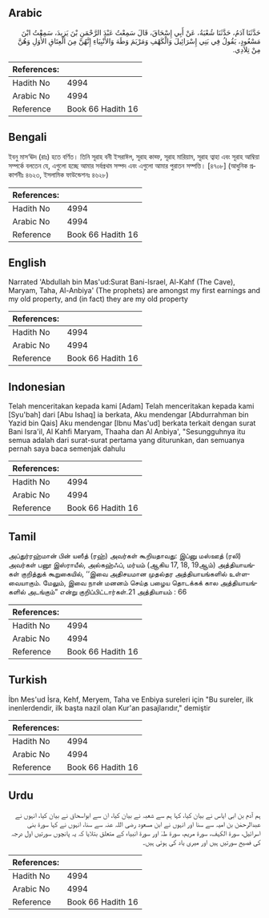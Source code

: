 ## Arabic


<div dir="rtl" lang="ar" style={{fontSize:'larger',backgroundColor:'#f8f9fa',padding:20}}>
حَدَّثَنَا آدَمُ، حَدَّثَنَا شُعْبَةُ، عَنْ أَبِي إِسْحَاقَ، قَالَ سَمِعْتُ عَبْدَ الرَّحْمَنِ بْنَ يَزِيدَ، سَمِعْتُ ابْنَ مَسْعُودٍ، يَقُولُ فِي بَنِي إِسْرَائِيلَ وَالْكَهْفِ وَمَرْيَمَ وَطَهَ وَالأَنْبِيَاءِ إِنَّهُنَّ مِنَ الْعِتَاقِ الأُوَلِ وَهُنَّ مِنْ تِلاَدِي‏.‏
</div>
<div style={{backgroundColor:'#f8f9fa',padding:20, marginBottom: 10}}><table> <thead> <tr> <th>References:</th> <th></th> </tr> </thead> <tbody><tr><td>Hadith No</td><td>4994</td></tr><tr><td>Arabic No</td><td>4994</td></tr><tr><td>Reference</td><td>Book 66 Hadith 16</td></tr></tbody></table></div>

## Bengali


<div dir="ltr" lang="bn" style={{fontSize:'larger',backgroundColor:'#f8f9fa',padding:20}}>
ইবনু মাস‘ঊদ (রাঃ) হতে বর্ণিত। তিনি সূরাহ বনী ইসরাঈল, সূরাহ কাহ্ফ, সূরাহ মারিয়াম, সূরাহ ত্বাহা এবং সূরাহ আম্বিয়া সম্পর্কে বলতেন যে, এগুলো হচ্ছে আমার সর্বপ্রথম সম্পদ এবং এগুলো আমার পুরাতন সম্পত্তি। [৪৭০৮] (আধুনিক প্রকাশনীঃ ৪৬২৩, ইসলামিক ফাউন্ডেশনঃ ৪৬২৮)
</div>
<div style={{backgroundColor:'#f8f9fa',padding:20, marginBottom: 10}}><table> <thead> <tr> <th>References:</th> <th></th> </tr> </thead> <tbody><tr><td>Hadith No</td><td>4994</td></tr><tr><td>Arabic No</td><td>4994</td></tr><tr><td>Reference</td><td>Book 66 Hadith 16</td></tr></tbody></table></div>

## English


<div dir="ltr" lang="en" style={{fontSize:'larger',backgroundColor:'#f8f9fa',padding:20}}>
Narrated 'Abdullah bin Mas'ud:Surat Bani-lsrael, Al-Kahf (The Cave), Maryam, Taha, Al-Anbiya' (The prophets) are amongst my first earnings and my old property, and (in fact) they are my old property
</div>
<div style={{backgroundColor:'#f8f9fa',padding:20, marginBottom: 10}}><table> <thead> <tr> <th>References:</th> <th></th> </tr> </thead> <tbody><tr><td>Hadith No</td><td>4994</td></tr><tr><td>Arabic No</td><td>4994</td></tr><tr><td>Reference</td><td>Book 66 Hadith 16</td></tr></tbody></table></div>

## Indonesian


<div dir="ltr" lang="id" style={{fontSize:'larger',backgroundColor:'#f8f9fa',padding:20}}>
Telah menceritakan kepada kami [Adam] Telah menceritakan kepada kami [Syu'bah] dari [Abu Ishaq] ia berkata, Aku mendengar [Abdurrahman bin Yazid bin Qais] Aku mendengar [Ibnu Mas'ud] berkata terkait dengan surat Bani Isra'il, Al Kahfi Maryam, Thaaha dan Al Anbiya', "Sesungguhnya itu semua adalah dari surat-surat pertama yang diturunkan, dan semuanya pernah saya baca semenjak dahulu
</div>
<div style={{backgroundColor:'#f8f9fa',padding:20, marginBottom: 10}}><table> <thead> <tr> <th>References:</th> <th></th> </tr> </thead> <tbody><tr><td>Hadith No</td><td>4994</td></tr><tr><td>Arabic No</td><td>4994</td></tr><tr><td>Reference</td><td>Book 66 Hadith 16</td></tr></tbody></table></div>

## Tamil


<div dir="ltr" lang="ta" style={{fontSize:'larger',backgroundColor:'#f8f9fa',padding:20}}>
அப்துர்ரஹ்மான் பின் யஸீத் (ரஹ்) அவர்கள் கூறியதாவது: இப்னு மஸ்ஊத் (ரலி) அவர்கள் பனூ இஸ்ராயீல், அல்கஹ்ஃப், மர்யம் (ஆகிய 17, 18, 19ஆம்) அத்தியாயங்கள் குறித்துக் கூறுகையில், ‘‘இவை அதிசயமான முதல்தர அத்தியாயங்களில் உள்ளவையாகும். மேலும், இவை நான் மனனம் செய்த பழைய தொடக்கக் கால அத்தியாயங்களில் அடங்கும்” என்று குறிப்பிட்டார்கள்.21 அத்தியாயம் : 66
</div>
<div style={{backgroundColor:'#f8f9fa',padding:20, marginBottom: 10}}><table> <thead> <tr> <th>References:</th> <th></th> </tr> </thead> <tbody><tr><td>Hadith No</td><td>4994</td></tr><tr><td>Arabic No</td><td>4994</td></tr><tr><td>Reference</td><td>Book 66 Hadith 16</td></tr></tbody></table></div>

## Turkish


<div dir="ltr" lang="tr" style={{fontSize:'larger',backgroundColor:'#f8f9fa',padding:20}}>
İbn Mes'ud İsra, Kehf, Meryem, Taha ve Enbiya sureleri için "Bu sureler, ilk inenlerdendir, ilk başta nazil olan Kur'an pasajlarıdır," demiştir
</div>
<div style={{backgroundColor:'#f8f9fa',padding:20, marginBottom: 10}}><table> <thead> <tr> <th>References:</th> <th></th> </tr> </thead> <tbody><tr><td>Hadith No</td><td>4994</td></tr><tr><td>Arabic No</td><td>4994</td></tr><tr><td>Reference</td><td>Book 66 Hadith 16</td></tr></tbody></table></div>

## Urdu


<div dir="rtl" lang="ur" style={{fontSize:'larger',backgroundColor:'#f8f9fa',padding:20}}>
ہم آدم بن ابی ایاس نے بیان کیا، کہا ہم سے شعبہ نے بیان کیا، ان سے ابواسحاق نے بیان کیا، انہوں نے عبدالرحمٰن بن امیہ سے سنا اور انہوں نے ابن مسعود رضی اللہ عنہ سے سنا، انہوں نے کہا سورۃ بنی اسرائیل، سورۃ الکہف، سورۃ مریم، سورۃ طہٰ اور سورۃ انبیاء کے متعلق بتلایا کہ یہ پانچوں سورتیں اول درجہ کی فصیح سورتیں ہیں اور میری یاد کی ہوئی ہیں۔
</div>
<div style={{backgroundColor:'#f8f9fa',padding:20, marginBottom: 10}}><table> <thead> <tr> <th>References:</th> <th></th> </tr> </thead> <tbody><tr><td>Hadith No</td><td>4994</td></tr><tr><td>Arabic No</td><td>4994</td></tr><tr><td>Reference</td><td>Book 66 Hadith 16</td></tr></tbody></table></div>